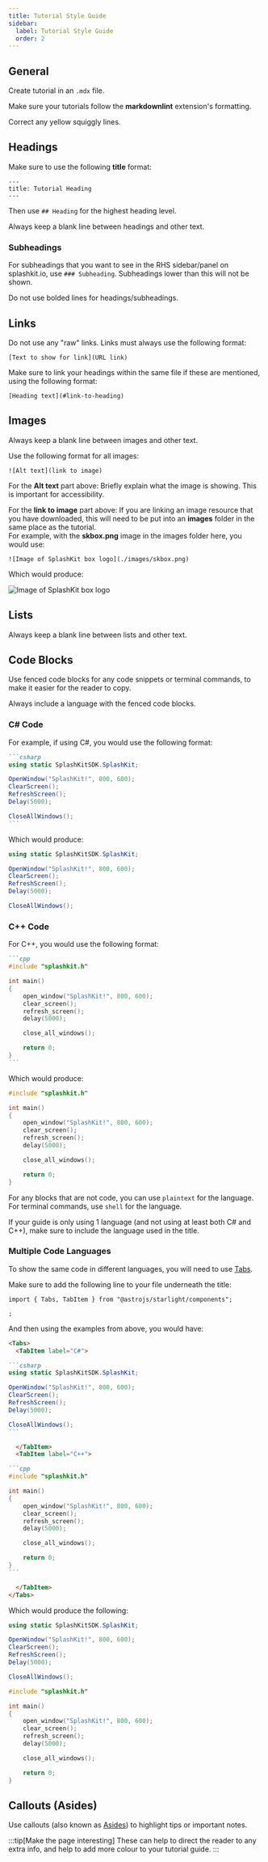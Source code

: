```yaml
---
title: Tutorial Style Guide
sidebar:
  label: Tutorial Style Guide
  order: 2
---
```



## General

Create tutorial in an `.mdx` file.

Make sure your tutorials follow the **markdownlint** extension's formatting.

Correct any yellow squiggly lines.

## Headings

Make sure to use the following **title** format:

```mdx
---
title: Tutorial Heading
---
```

Then use `## Heading` for the highest heading level.

Always keep a blank line between headings and other text.

### Subheadings

For subheadings that you want to see in the RHS sidebar/panel on splashkit.io, use `### Subheading`.
Subheadings lower than this will not be shown.

Do not use bolded lines for headings/subheadings.

## Links

Do not use any "raw" links. Links must always use the following format:

```mdx
[Text to show for link](URL link)
```

Make sure to link your headings within the same file if these are mentioned, using the following
format:

```mdx
[Heading text](#link-to-heading)
```

## Images

Always keep a blank line between images and other text.

Use the following format for all images:

```mdx
![Alt text](link to image)
```

For the **Alt text** part above: Briefly explain what the image is showing. This is important for
accessibility.

For the **link to image** part above: If you are linking an image resource that you have downloaded,
this will need to be put into an **images** folder in the same place as the tutorial.  
For example, with the **skbox.png** image in the images folder here, you would use:

```mdx
![Image of SplashKit box logo](./images/skbox.png)
```

Which would produce:

![Image of SplashKit box logo](./images/skbox.png)

## Lists

Always keep a blank line between lists and other text.

## Code Blocks

Use fenced code blocks for any code snippets or terminal commands, to make it easier for the reader
to copy.

Always include a language with the fenced code blocks.

### C# Code

For example, if using C#, you would use the following format:

````md
```csharp
using static SplashKitSDK.SplashKit;

OpenWindow("SplashKit!", 800, 600);
ClearScreen();
RefreshScreen();
Delay(5000);

CloseAllWindows();
```
````

Which would produce:

```csharp
using static SplashKitSDK.SplashKit;

OpenWindow("SplashKit!", 800, 600);
ClearScreen();
RefreshScreen();
Delay(5000);

CloseAllWindows();
```

### C++ Code

For C++, you would use the following format:

````md
```cpp
#include "splashkit.h"

int main()
{
    open_window("SplashKit!", 800, 600);
    clear_screen();
    refresh_screen();
    delay(5000);

    close_all_windows();

    return 0;
}
```
````

Which would produce:

```cpp
#include "splashkit.h"

int main()
{
    open_window("SplashKit!", 800, 600);
    clear_screen();
    refresh_screen();
    delay(5000);

    close_all_windows();

    return 0;
}
```

For any blocks that are not code, you can use `plaintext` for the language. For terminal commands,
use `shell` for the language.

If your guide is only using 1 language (and not using at least both C# and C++), make sure to
include the language used in the title.

### Multiple Code Languages

To show the same code in different languages, you will need to use
[Tabs](https://starlight.astro.build/guides/components/#tabs).

Make sure to add the following line to your file underneath the title:

```mdx
import { Tabs, TabItem } from "@astrojs/starlight/components";

;
```

And then using the examples from above, you would have:

````md
<Tabs>
  <TabItem label="C#">

```csharp
using static SplashKitSDK.SplashKit;

OpenWindow("SplashKit!", 800, 600);
ClearScreen();
RefreshScreen();
Delay(5000);

CloseAllWindows();
```

  </TabItem>
  <TabItem label="C++">

```cpp
#include "splashkit.h"

int main()
{
    open_window("SplashKit!", 800, 600);
    clear_screen();
    refresh_screen();
    delay(5000);

    close_all_windows();

    return 0;
}
```

  </TabItem>
</Tabs>
````

Which would produce the following:

<Tabs>
  <TabItem label="C#">

```csharp
using static SplashKitSDK.SplashKit;

OpenWindow("SplashKit!", 800, 600);
ClearScreen();
RefreshScreen();
Delay(5000);

CloseAllWindows();
```

  </TabItem>
  <TabItem label="C++">

```cpp
#include "splashkit.h"

int main()
{
    open_window("SplashKit!", 800, 600);
    clear_screen();
    refresh_screen();
    delay(5000);

    close_all_windows();

    return 0;
}
```

  </TabItem>
</Tabs>

## Callouts (Asides)

Use callouts (also known as [Asides](https://starlight.astro.build/guides/components/#asides)) to
highlight tips or important notes.

:::tip[Make the page interesting] These can help to direct the reader to any extra info, and help to
add more colour to your tutorial guide. :::
